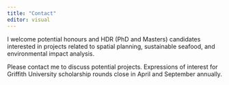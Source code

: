 ```yaml
---
title: "Contact"
editor: visual
---
```


I welcome potential honours and HDR (PhD and Masters) candidates interested in projects related to spatial planning, sustainable seafood, and environmental impact analysis.

Please contact me to discuss potential projects. Expressions of interest for Griffith University scholarship rounds close in April and September annually.
